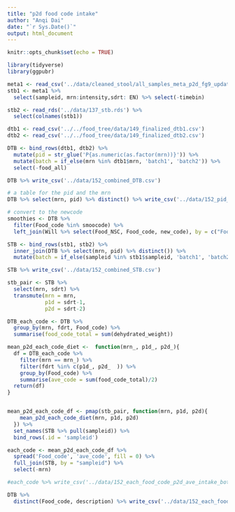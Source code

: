 ```yaml
---
title: "p2d food code intake"
author: "Anqi Dai"
date: "`r Sys.Date()`"
output: html_document
---
```


```r
knitr::opts_chunk$set(echo = TRUE)
```

```r
library(tidyverse)
library(ggpubr)
```

```r
meta1 <- read_csv('../data/cleaned_stool/all_samples_meta_p2d_fg9_updated.csv') 
stb1 <- meta1 %>% 
  select(sampleid, mrn:intensity,sdrt: EN) %>% select(-timebin)

stb2 <- read_rds('../data/137_stb.rds') %>% 
  select(colnames(stb1))

dtb1 <- read_csv('../../food_tree/data/149_finalized_dtb1.csv')
dtb2 <- read_csv('../../food_tree/data/149_finalized_dtb2.csv')

DTB <- bind_rows(dtb1, dtb2) %>% 
  mutate(pid = str_glue('P{as.numeric(as.factor(mrn))}')) %>% 
  mutate(batch = if_else(mrn %in% dtb1$mrn, 'batch1', 'batch2')) %>% 
  select(-food_all)

DTB %>% write_csv('../data/152_combined_DTB.csv')

# a table for the pid and the mrn 
DTB %>% select(mrn, pid) %>% distinct() %>% write_csv('../data/152_pid_match.csv')
```


```r
# convert to the newcode
smoothies <- DTB %>% 
  filter(Food_code %in% smoocode) %>% 
  left_join(Will %>% select(Food_NSC, Food_code, new_code), by = c("Food_NSC", "Food_code"))
```


```r
STB <- bind_rows(stb1, stb2) %>% 
  inner_join(DTB %>% select(mrn, pid) %>% distinct()) %>% 
  mutate(batch = if_else(sampleid %in% stb1$sampleid, 'batch1', 'batch2'))

STB %>% write_csv('../data/152_combined_STB.csv')

stb_pair <- STB %>%  
  select(mrn, sdrt) %>% 
  transmute(mrn = mrn,
            p1d = sdrt-1,
            p2d = sdrt-2) 

DTB_each_code <- DTB %>% 
  group_by(mrn, fdrt, Food_code) %>% 
  summarise(food_code_total = sum(dehydrated_weight))

mean_p2d_each_code_diet <-  function(mrn_, p1d_, p2d_){
  df = DTB_each_code %>% 
    filter(mrn == mrn_) %>% 
    filter(fdrt %in% c(p1d_, p2d_  )) %>% 
    group_by(Food_code) %>% 
    summarise(ave_code = sum(food_code_total)/2)
  return(df)
}


mean_p2d_each_code_df <- pmap(stb_pair, function(mrn, p1d, p2d){
    mean_p2d_each_code_diet(mrn, p1d, p2d)
  }) %>% 
  set_names(STB %>% pull(sampleid)) %>% 
  bind_rows(.id = 'sampleid')

each_code <- mean_p2d_each_code_df %>% 
  spread('Food_code', 'ave_code', fill = 0) %>% 
  full_join(STB, by = "sampleid") %>% 
  select(-mrn)

#each_code %>% write_csv('../data/152_each_food_code_p2d_ave_intake_both_batches.csv')

DTB %>% 
  distinct(Food_code, description) %>% write_csv('../data/152_each_food_code_description.csv')
```

